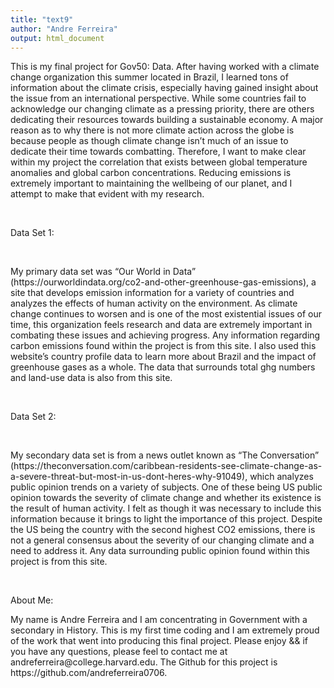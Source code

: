 ```yaml
---
title: "text9"
author: "Andre Ferreira"
output: html_document
---
```


This is my final project for Gov50: Data. After having worked with a climate change
organization this summer located in Brazil, I learned tons of information about the climate
crisis, especially having gained insight about the issue from an international perspective.
While some countries fail to acknowledge our changing climate as a pressing priority,
there are others dedicating their resources towards building a sustainable economy. 
A major reason as to why there is not more climate action across the globe is because 
people as though climate change isn't much of an issue to dedicate their time towards
combatting. Therefore, I want to make clear within my project the correlation that 
exists between global temperature anomalies and global carbon concentrations. Reducing emissions
is extremely important to maintaining the wellbeing of our planet, and I attempt to make that 
evident with my research. 

<br>

Data Set 1:

<br>

My primary data set was "Our World in Data" (https://ourworldindata.org/co2-and-other-greenhouse-gas-emissions), a site that develops emission information for a variety of countries and analyzes the effects of human activity 
on the environment. As climate change continues to worsen and is one of the most existential 
issues of our time, this organization feels research and data are extremely important in 
combating these issues and achieving progress. Any information regarding carbon emissions 
found within the project is from this site. I also used this website's country profile data 
to learn more about Brazil and the impact of greenhouse gases as a whole. The data that surrounds
total ghg numbers and land-use data is also from this site. 

<br>

Data Set 2:

<br>

My secondary data set is from a news outlet known as "The Conversation"  (https://theconversation.com/caribbean-residents-see-climate-change-as-a-severe-threat-but-most-in-us-dont-heres-why-91049), which analyzes public opinion trends on a variety
of subjects. One of these being US public opinion towards the severity of climate change
and whether its existence is the result of human activity. I felt as though it was necessary
to include this information because it brings to light the importance of this project. Despite
the US being the country with the second highest CO2 emissions, there is not a general consensus
about the severity of our changing climate and a need to address it. Any data surrounding
public opinion found within this project is from this site.

<br>

About Me: 

My name is Andre Ferreira and I am concentrating in Government with a secondary in History. 
This is my first time coding and I am extremely proud of the work that went into 
producing this final project. Please enjoy && if you have any questions, please feel to contact
me at andreferreira@college.harvard.edu. The Github for this project is 
https://github.com/andreferreira0706.

